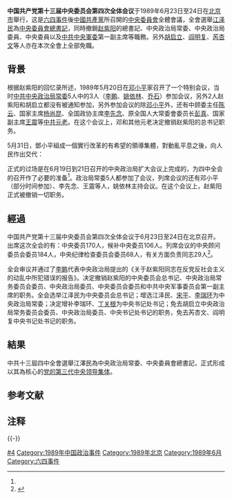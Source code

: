 {{Infobox recurring event
|事件名称   = 中国共产党第十三届中央委员会<br>第四次全体会议
|图像       = [[File:北京京西賓館_2010.jpg|250px]]
|图像说明   = 京西宾馆全景
|又名       = 中共十三届四中全会
|主持人     = {{List collapsed|title='''[[中共中央政治局|中共中央政治局]]''' |1=万里、田纪云、'''乔石'''、江泽民、'''李鹏'''、李铁映、李瑞环、李锡铭、杨汝岱、杨尚昆、吴学谦、宋平、'''姚依林'''、秦基伟}}
|参与者     = [[中国共产党第十三届中央委员会委员列表|中共中央委员]]：170人{{notetag|缺席的中央委员5人是：{{box|[[胡耀邦|胡耀邦]]}}、'''[[赵紫阳|赵紫阳]]'''、'''[[胡启立|胡启立]]'''、[[芮杏文|芮杏文]]、[[阎明复|阎明复]]}}<br>[[中国共产党第十三届中央委员会候补委员列表|中共中央候补委员]]：106人
|主要內容   = 
|地点       = {{CHN}}[[北京市|北京市]][[京西宾馆|京西宾馆]]
|日期       = {{start date|1989|06|23}} — 6月24日
|网站       = 
}}
{{wikisourcehas|中国共产党第十三届中央委员会第四次全体会议公报|关于赵紫阳同志在反党反社会主义的动乱中所犯错误的报告}}
'''中国共产党第十三届中央委员会第四次全体会议'''于1989年6月23日至24日在[[北京市|北京市]]舉行，这是[[六四事件|六四事件]]後[[中國共產黨|中國共產黨]]所召開的[[中国共产党中央委员会|中央委員會]]全體會議，全會選舉[[江泽民|江泽民]]為[[中国共产党中央委员会总书记|中央委員會總書記]]，同時撤銷[[赵紫阳|赵紫阳]]的總書記、中央政治局常委、中央政治局委員、中央委員以及[[中央军事委员会|中共中央軍委]]第一副主席等職務。另外[[胡启立|胡启立]]、[[阎明复|阎明复]]、[[芮杏文|芮杏文]]等人亦在本次全會上全部免職。

== 背景 ==
根据赵紫阳的回忆录所述，1989年5月20日在[[邓小平|邓小平]]家召开了一个特别会议，当时[[中共中央政治局常委|中共中央政治局常委]]5人中的3人（[[李鹏|李鹏]]、[[姚依林|姚依林]]、[[乔石|乔石]]）参加会议，另外2人赵紫阳和胡启立都没有被通知参加，另外参加会议的除[[邓小平|邓小平]]外，还有中顾委主任[[陈云|陈云]]、国家主席[[杨尚昆|杨尚昆]]、全国政协主席[[李先念|李先念]]、原全国人大常委會委员长[[彭真|彭真]]、国家副主席[[王震|王震]]等[[中共八大元老|中共元老]]。在这个会议上，邓和其他元老决定撤销赵紫阳的总书记职务。

5月31日，鄧小平組成一個實行改革的有希望的領導集體，對動亂平息之後，向人民作出交代：

{{quote|
「……

……一個是組成具有改革開放形象的中央領導班子，使人民放心，這是取信於民的第一條。第二條是真正幹出幾個實績，來取信於民。要懲治腐敗，並體現我們不但不會改變改革開放的政策，而且要繼續深化改革、擴大開放。要拿事實給人民看，這樣人民的心裡才會平靜下來。不然就會今天一個上街，明天一個上街。如果不從更深的角度來考慮這個問題，那末一個月、兩個月、三個月的平靜都靠不住。要看到這個大局。

……

第三代的領導要取信于民，要得到人民對這個集體的信任，使人民團結在一個他們所相信的黨中央領導集體周圍。……

……進入新的政治局、書記處特別是常委會的人，要從改革開放這個角度來選。新的領導機構要堅持做幾件改革開放的事情，證明你們起碼是堅持改革開放，是真正執行十一屆三中全會以來的改革開放政策的。這樣人民就可以放心了。……

一個是現在要用人們公認的改革者，再一個是新的領導機構應該做幾件改革開放的事情給大家看。……學生不過是提出繼續進行改革的要求，而我們是真幹。這樣就合拍了，隔閡就自然消除了。這樣的隔閡，不是寫文章、辯論就可以消除的。這次出這樣的亂子，其中一個原因，是由於腐敗現象的滋生，使一部分群眾對黨和政府喪失了信心。因此，我們首先要清理自己的錯誤，對群眾的一些行動要諒解一些，處理時要適度，涉及面不要太廣。

進入中央最高層的每個成員，都要不再是過去的自己，不再停留在過去的水準上，因為責任不同了。每個人從自身的角度，包括自己的作風等方面，都要有變化，要自覺地變化。領導這麼一個國家不容易呀！責任不同啊！最重要的問題是要胸襟開闊。要從大局看問題，放眼世界，放眼未來，也放眼當前，放眼一切方面。

還有一個問題，黨內無論如何不能形成小派、小圈子。我們這個黨，嚴格地說來沒有形成過這一派或那一派。……能容忍各方面、團結各方面是一個關鍵性的問題。……小圈子那個東西害死人呐！很多失誤就從這裡出來，錯誤就從這裡犯起。……

……」<ref>{{cite web|url=http://cpc.people.com.cn/GB/69112/69113/69684/69696/4950035.html|title=鄧小平：組成一個實行改革的有希望的領導集體|date=1989年5月31日|accessdate=2014年8月18日|archive-date=2019年5月7日|archive-url=https://web.archive.org/web/20190507051426/http://cpc.people.com.cn/GB/69112/69113/69684/69696/4950035.html|dead-url=no}}</ref>
}}

正式的过场是在6月19日到21日召开的中央政治局扩大会议上完成的，为四中全会的召开作了必要的准备<ref name=n/>。政治局常委5人都参加了会议，列席会议的还有邓小平（部分时间参加）、李先念、王震等人，姚依林主持会议。在这个会议上，赵紫阳正式被撤销一切职务。

== 經過 ==
中国共产党第十三届中央委员会第四次全体会议于6月23日至24日在北京召开。出席这次全会的有：中央委员170人，候补中央委员106人。列席会议的中央顾问委员会委员184人，中央纪律检查委员会委员68人，有关方面负责同志29人<ref name=n>{{cite news |author1=王新庆|author2=杨绍明 |title=党的十三届中央委员会召开第四次全会 审议通过李鹏代表政治局提出的关于赵紫阳所犯错误的报告 选举江泽民为中央委员会总书记 |work=人民日报 |date=1989年6月25日 |page=第1版}}</ref>。

全会审议并通过了[[李鹏|李鹏]]代表中央政治局提出的《关于赵紫阳同志在反党反社会主义的动乱中所犯错误的报告》。决定撤销赵紫阳的中央委员会总书记、中央政治局常务委员会委员、中央政治局委员、中央委员会委员和中共中央军事委员会第一副主席的职务。全会选举江泽民为中央委员会总书记；增选江泽民、[[宋平|宋平]]、[[李瑞环|李瑞环]]为中央政治局常委；决定增补李瑞环、[[丁关根|丁关根]]为中央书记处书记；免去胡启立中央政治局常务委员会委员、中央政治局委员、中央书记处书记的职务，免去芮杏文、阎明复中央书记处书记的职务。

== 結果 ==
中共十三屆四中全會選舉江澤民為中央政治局常委、中央委員會總書記，正式形成以其為核心的[[中国共产党集体领导制度|党的第三代中央领导集体]]。

== 参考文献 ==
{{Reflist}}
== 注释 ==
{{Reflist|group="註"}}
{{-}}
{{中国共产党的会议}}
{{六四事件}}
[[Category:中国共产党第十三届中央委员会全体会议|#4]]
[[Category:1989年中国政治事件|Category:1989年中国政治事件]]
[[Category:1989年北京|Category:1989年北京]]
[[Category:1989年6月|Category:1989年6月]]
[[Category:六四事件|Category:六四事件]]